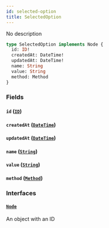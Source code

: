 ```yaml
---
id: selected-option
title: SelectedOption
---
```


No description

```graphql
type SelectedOption implements Node {
  id: ID!
  createdAt: DateTime!
  updatedAt: DateTime!
  name: String
  value: String
  method: Method
}
```

### Fields

#### `id` ([`ID`](../../rate-manager-service/scalars/id))

#### `createdAt` ([`DateTime`](../../rate-manager-service/scalars/date-time))

#### `updatedAt` ([`DateTime`](../../rate-manager-service/scalars/date-time))

#### `name` ([`String`](../../rate-manager-service/scalars/string))

#### `value` ([`String`](../../rate-manager-service/scalars/string))

#### `method` ([`Method`](../../rate-manager-service/objects/method))

### Interfaces

#### [`Node`](../../rate-manager-service/interfaces/node)

An object with an ID
